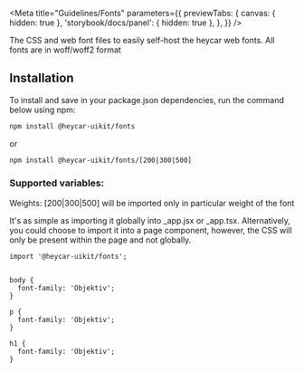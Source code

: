

<Meta
  title="Guidelines/Fonts"
  parameters={{
    previewTabs: {
      canvas: { hidden: true },
      'storybook/docs/panel': { hidden: true },
    },
  }}
/>

<!-- Docs -->

<ComponentHeader
  name="Fonts"
  version={version}
  package="@heycar-uikit/fonts"
  stage={1}
  design="https://www.figma.com/file/rrvkvQEoVTOHa7MzyKSaoz/OTP-Design-System"
/>

The CSS and web font files to easily self-host the heycar web fonts. All fonts are in woff/woff2 format

## Installation

To install and save in your package.json dependencies, run the command below using npm:

```bash
npm install @heycar-uikit/fonts
```

or

```bash
npm install @heycar-uikit/fonts/[200|300|500]
```

### Supported variables:

Weights: [200|300|500] will be imported only in particular weight of the font

It's as simple as importing it globally into \_app.jsx or \_app.tsx. Alternatively, you could choose to import it into a page component, however, the CSS will only be present within the page and not globally.

```
import '@heycar-uikit/fonts';


body {
  font-family: 'Objektiv';
}

p {
  font-family: 'Objektiv';
}

h1 {
  font-family: 'Objektiv';
}
```
